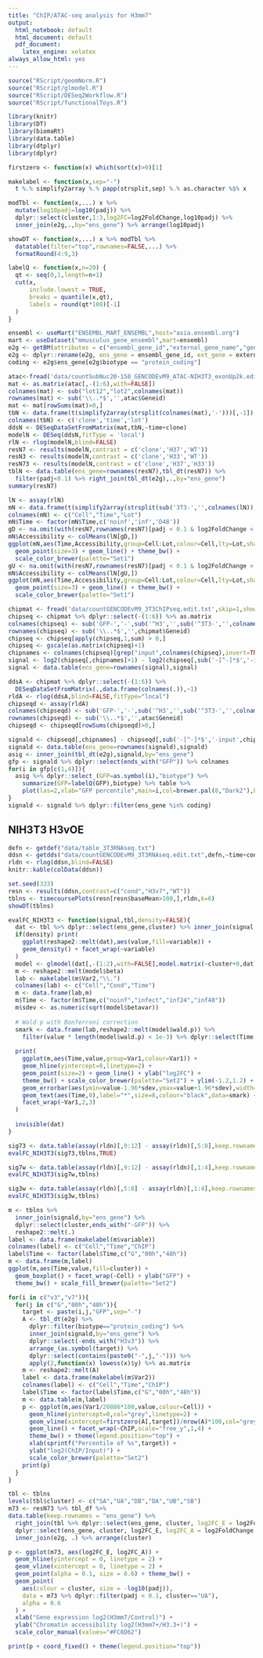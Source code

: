 ```yaml
---
title: "ChIP/ATAC-seq analysis for H3mm7"
output:
  html_notebook: default
  html_document: default
  pdf_document:
    latex_engine: xelatex
always_allow_html: yes
---
```


```r
source("RScript/geomNorm.R")
source("RScript/glmodel.R")
source("RScript/DESeq2Workflow.R")
source("RScript/functionalToys.R")

library(knitr)
library(DT)
library(biomaRt)
library(data.table)
library(dtplyr)
library(dplyr)
```

```r
firstzero <- function(x) which(sort(x)>0)[1]

makelabel <- function(x,sep="-")
  t %.% simplify2array %.% papp(strsplit,sep) %.% as.character %$% x

modTbl <- function(x,...) x %>%
  mutate(log10padj=log10(padj)) %>%
  dplyr::select(cluster,1:3,log2FC=log2FoldChange,log10padj) %>%
  inner_join(e2g,.,by="ens_gene") %>% arrange(log10padj)

showDT <- function(x,...) x %>% modTbl %>% 
  datatable(filter="top",rownames=FALSE,...) %>%
  formatRound(4:9,3)

labelQ <- function(x,n=20) {
  qt <- seq(0,1,length=n+1)
  cut(x,
      include.lowest = TRUE,
      breaks = quantile(x,qt),
      labels = round(qt*100)[-1]
  )
}
```

```r
ensembl <- useMart("ENSEMBL_MART_ENSEMBL",host="asia.ensembl.org")
mart <- useDataset("mmusculus_gene_ensembl",mart=ensembl)
e2g <- getBM(attributes = c("ensembl_gene_id","external_gene_name","gene_biotype"), mart = mart)
e2g <- dplyr::rename(e2g, ens_gene = ensembl_gene_id, ext_gene = external_gene_name, biotype = gene_biotype)
coding <- e2g$ens_gene[e2g$biotype == "protein_coding"]
```

```r
atac<-fread('data/countSubNuc20-150_GENCODEvM9_ATAC-NIH3T3_exonUp2k.edit.txt',skip=1,showProgress = FALSE)
mat <- as.matrix(atac[,-(1:6),with=FALSE])
colnames(mat) <- sub("lot12","lot2",colnames(mat))
rownames(mat) <- sub('\\..*$','',atac$Geneid)
mat <- mat[rowSums(mat)>0,]
tbN <- data.frame(t(simplify2array(strsplit(colnames(mat),'-')))[,-1])
colnames(tbN) <- c('clone','time','lot')
ddsN <- DESeqDataSetFromMatrix(mat,tbN,~time+clone)
modelN <- DESeq(ddsN,fitType = 'local')
rlN <- rlog(modelN,blind=FALSE)
resN7 <- results(modelN,contrast = c('clone','H37','WT'))
resN3 <- results(modelN,contrast = c('clone','H33','WT'))
resN73 <- results(modelN,contrast = c('clone','H37','H33'))
tblN <- data.table(ens_gene=rownames(resN7),tbl_dt(resN7)) %>%
  filter(padj<0.1) %>% right_join(tbl_dt(e2g),.,by="ens_gene")
summary(resN7)
```


```r
lN <- assay(rlN)
mN <- data.frame(t(simplify2array(strsplit(sub('3T3-','',colnames(lN)),'-'))))
colnames(mN) <- c("Cell","Time","Lot")
mN$Time <- factor(mN$Time,c('noinf','inf','D48'))
gD <- na.omit(with(resN7,rownames(resN7)[padj < 0.1 & log2FoldChange < 0]))
mN$Accessibility <- colMeans(lN[gD,])
ggplot(mN,aes(Time,Accessibility,group=Cell:Lot,colour=Cell,lty=Lot,shape=Cell)) +
  geom_point(size=3) + geom_line() + theme_bw() +
  scale_color_brewer(palette="Set1")
gU <- na.omit(with(resN7,rownames(resN7)[padj < 0.1 & log2FoldChange > 0]))
mN$Accessibility <- colMeans(lN[gU,])
ggplot(mN,aes(Time,Accessibility,group=Cell:Lot,colour=Cell,lty=Lot,shape=Cell)) +
  geom_point(size=3) + geom_line() + theme_bw() +
  scale_color_brewer(palette="Set1")
```


```r
chipmat <- fread('data/countGENCODEvM9_3T3ChIPseq.edit.txt',skip=1,showProgress=FALSE)
chipseq <- chipmat %>% dplyr::select(-(1:6)) %>% as.matrix
colnames(chipseq) <- sub('GFP-','-',sub('^H3','',sub('^3T3-','',colnames(chipseq))))
rownames(chipseq) <- sub('\\..*$','',chipmat$Geneid)
chipseq <- chipseq[apply(chipseq,1,sum) > 0,]
chipseq <- gscale(as.matrix(chipseq)+1)
chipnames <- colnames(chipseq)[grep("input",colnames(chipseq),invert=TRUE)]
signal <- log2(chipseq[,chipnames]+1) - log2(chipseq[,sub('-[^-]*$','-input',chipnames)]+1)
signal <- data.table(ens_gene=rownames(signal),signal)
```


```r
ddsA <- chipmat %>% dplyr::select(-(1:6)) %>%
  DESeqDataSetFromMatrix(.,data.frame(colnames(.)),~1)
rldA <- rlog(ddsA,blind=FALSE,fitType="local")
chipseqd <- assay(rldA)
colnames(chipseqd) <- sub('GFP-','-',sub('^H3','',sub('^3T3-','',colnames(chipseqd))))
rownames(chipseqd) <- sub('\\..*$','',atac$Geneid)
chipseqd <- chipseqd[rowSums(chipseqd)>0,]
```


```r
signald <- chipseqd[,chipnames] - chipseqd[,sub('-[^-]*$','-input',chipnames)]
signald <- data.table(ens_gene=rownames(signald),signald)
asig <- inner_join(tbl_dt(e2g),signald,by="ens_gene") 
gfp <- signald %>% dplyr::select(ends_with("GFP")) %>% colnames
for(i in gfp[c(1,4)]){
  asig %>% dplyr::select_(GFP=as.symbol(i),"biotype") %>%
    summarize(GFP=labelQ(GFP),biotype) %>% table %>%
    plot(las=2,xlab="GFP percentile",main=i,col=brewer.pal(8,"Dark2"),border=FALSE)
}
signald <- signald %>% dplyr::filter(ens_gene %in% coding)
```


NIH3T3 H3vOE
------------

```r
defn <- getdef("data/table_3T3RNAseq.txt")
ddsn <- getdds("data/countGENCODEvM9_3T3RNAseq.edit.txt",defn,~time+cond)
rldn <- rlog(ddsn,blind=FALSE)
knitr::kable(colData(ddsn))
```

```r
set.seed(333)
resn <- results(ddsn,contrast=c("cond","H3v7","WT"))
tblns <- timecoursePlots(resn[resn$baseMean>100,],rldn,k=6)
showDT(tblns)
```


```r
evalFC_NIH3T3 <- function(signal,tbl,density=FALSE){
  dat <- tbl %>% dplyr::select(ens_gene,cluster) %>% inner_join(signal,by='ens_gene')
  if(density) print(
    ggplot(reshape2::melt(dat),aes(value,fill=variable)) + 
    geom_density() + facet_wrap(~variable)
  )
  model <- glmodel(dat[,-(1:2),with=FALSE],model.matrix(~cluster+0,dat))
  m <- reshape2::melt(model$beta)
  lab <- makelabel(m$Var2,"\\.")
  colnames(lab) <- c("Cell","Cond","Time")
  m <- data.frame(lab,m)
  m$Time <- factor(m$Time,c("noinf","infect","inf24","inf48"))
  m$sdev <- as.numeric(sqrt(model$betavar))
  
  # Wald p with Bonferroni correction
  smark <- data.frame(lab,reshape2::melt(model$wald.p)) %>%
    filter(value * length(model$wald.p) < 1e-3) %>% dplyr::select(Time,Var1)
  
  print(
    ggplot(m,aes(Time,value,group=Var1,colour=Var1)) +
    geom_hline(yintercept=0,linetype=2) +
    geom_point(size=2) + geom_line() + ylab("log2FC") +
    theme_bw() + scale_color_brewer(palette="Set2") + ylim(-1.2,1.2) +
    geom_errorbar(aes(ymin=value-1.96*sdev,ymax=value+1.96*sdev),width=.3) +
    geom_text(aes(Time,0),label="*",size=8,colour="black",data=smark) +
    facet_wrap(~Var1,2,3)
  )
  
  invisible(dat)
}
```

```r
sig73 <- data.table(assay(rldn)[,9:12] - assay(rldn)[,5:8],keep.rownames = "ens_gene")
evalFC_NIH3T3(sig73,tblns,TRUE)
```


```r
sig7w <- data.table(assay(rldn)[,9:12] - assay(rldn)[,1:4],keep.rownames = "ens_gene")
evalFC_NIH3T3(sig7w,tblns) 
```

```r
sig3w <- data.table(assay(rldn)[,5:8] - assay(rldn)[,1:4],keep.rownames = "ens_gene")
evalFC_NIH3T3(sig3w,tblns) 
```

```r
m <- tblns %>%
  inner_join(signald,by="ens_gene") %>%
  dplyr::select(cluster,ends_with("-GFP")) %>%
  reshape2::melt(.)
label <- data.frame(makelabel(m$variable))
colnames(label) <- c("Cell","Time","ChIP")
label$Time <- factor(label$Time,c("G","00h","48h"))
m <- data.frame(m,label)
ggplot(m,aes(Time,value,fill=cluster)) +
  geom_boxplot() + facet_wrap(~Cell) + ylab("GFP") +
  theme_bw() + scale_fill_brewer(palette="Set2")
```


```r
for(i in c("v3","v7")){
  for(j in c("G","00h","48h")){
    target <- paste(i,j,"GFP",sep="-")
    A <- tbl_dt(e2g) %>%
      dplyr::filter(biotype=="protein_coding") %>%
      inner_join(signald,by="ens_gene") %>%
      dplyr::select(-ends_with("H3v3")) %>%
      arrange_(as.symbol(target)) %>% 
      dplyr::select(contains(paste0("-",j,"-"))) %>%
      apply(2,function(x) lowess(x)$y) %>% as.matrix
    m <- reshape2::melt(A)
    label <- data.frame(makelabel(m$Var2))
    colnames(label) <- c("Cell","Time","ChIP")
    label$Time <- factor(label$Time,c("G","00h","48h"))
    m <- data.table(m,label)
    p <- ggplot(m,aes(Var1/20886*100,value,colour=Cell)) + 
      geom_hline(yintercept=0,col="grey",linetype=2) +
      geom_vline(xintercept=firstzero(A[,target])/nrow(A)*100,col="grey",linetype=2) +
      geom_line() + facet_wrap(~ChIP,scale="free_y",1,4) +
      theme_bw() + theme(legend.position="top") +
      xlab(sprintf("Percentile of %s",target)) +
      ylab("log2(ChIP/Input)") +
      scale_color_brewer(palette="Set2")
    print(p)
  }
}
```


```r
tbl <- tblns
levels(tbl$cluster) <- c("SA","UA","DB","DA","UB","SB")
m73 <- resN73 %>% tbl_df %>%
data.table(keep.rownames = "ens_gene") %>%
  right_join(tbl %>% dplyr::select(ens_gene, cluster, log2FC_E = log2FoldChange)) %>%
  dplyr::select(ens_gene, cluster, log2FC_E, log2FC_A = log2FoldChange, padj) %>%
  inner_join(e2g, .) %>% arrange(cluster)

p <- ggplot(m73, aes(log2FC_E, log2FC_A)) +
  geom_hline(yintercept = 0, linetype = 2) +
  geom_vline(xintercept = 0, linetype = 2) +
  geom_point(alpha = 0.1, size = 0.6) + theme_bw() +
  geom_point(
    aes(colour = cluster, size = -log10(padj)),
    data = m73 %>% dplyr::filter(padj < 0.1, cluster=="UA"),
    alpha = 0.6
  ) +
  xlab("Gene expression log2(H3mm7/Control)") +
  ylab("Chromatin accessibility log2(H3mm7+/H3.3+)") +
  scale_color_manual(values="#FC8D62")

print(p + coord_fixed() + theme(legend.position="top"))
```